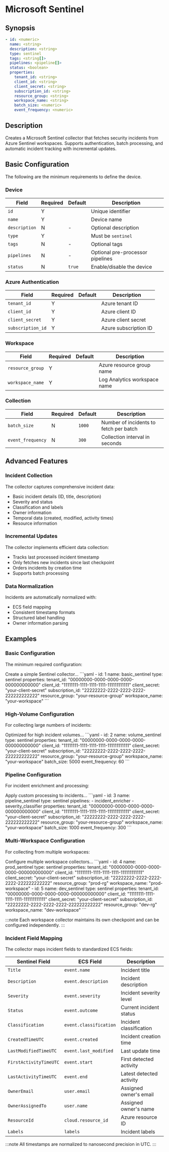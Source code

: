 # Microsoft Sentinel

## Synopsis

```yaml
- id: <numeric>
  name: <string>
  description: <string>
  type: sentinel
  tags: <string[]>
  pipelines: <pipeline[]>
  status: <boolean>
  properties:
    tenant_id: <string>
    client_id: <string>
    client_secret: <string>
    subscription_id: <string>
    resource_group: <string>
    workspace_name: <string>
    batch_size: <numeric>
    event_frequency: <numeric>
```

## Description

Creates a Microsoft Sentinel collector that fetches security incidents from Azure Sentinel workspaces. Supports authentication, batch processing, and automatic incident tracking with incremental updates.

## Basic Configuration

The following are the minimum requirements to define the device.

### Device

|Field|Required|Default|Description|
|---|---|---|---|
|`id`|Y||Unique identifier|
|`name`|Y||Device name|
|`description`|N|-|Optional description|
|`type`|Y||Must be `sentinel`|
|`tags`|N|-|Optional tags|
|`pipelines`|N|-|Optional pre-processor pipelines|
|`status`|N|`true`|Enable/disable the device|

### Azure Authentication

|Field|Required|Default|Description|
|---|---|---|---|
|`tenant_id`|Y||Azure tenant ID|
|`client_id`|Y||Azure client ID|
|`client_secret`|Y||Azure client secret|
|`subscription_id`|Y||Azure subscription ID|

### Workspace

|Field|Required|Default|Description|
|---|---|---|---|
|`resource_group`|Y||Azure resource group name|
|`workspace_name`|Y||Log Analytics workspace name|

### Collection

|Field|Required|Default|Description|
|---|---|---|---|
|`batch_size`|N|`1000`|Number of incidents to fetch per batch|
|`event_frequency`|N|`300`|Collection interval in seconds|

## Advanced Features

### Incident Collection

The collector captures comprehensive incident data:

- Basic incident details (ID, title, description)
- Severity and status
- Classification and labels
- Owner information
- Temporal data (created, modified, activity times)
- Resource information

### Incremental Updates

The collector implements efficient data collection:

- Tracks last processed incident timestamp
- Only fetches new incidents since last checkpoint
- Orders incidents by creation time
- Supports batch processing

### Data Normalization

Incidents are automatically normalized with:

- ECS field mapping
- Consistent timestamp formats
- Structured label handling
- Owner information parsing

## Examples

### Basic Configuration

The minimum required configuration:

<ExampleGrid>
  <CommentCol>
    Create a simple Sentinel collector...
  </CommentCol>
  <CodeCol>
    ```yaml
    - id: 1
      name: basic_sentinel
      type: sentinel
      properties:
        tenant_id: "00000000-0000-0000-0000-000000000000"
        client_id: "11111111-1111-1111-1111-111111111111"
        client_secret: "your-client-secret"
        subscription_id: "22222222-2222-2222-2222-222222222222"
        resource_group: "your-resource-group"
        workspace_name: "your-workspace"
    ```
  </CodeCol>
</ExampleGrid>

### High-Volume Configuration

For collecting large numbers of incidents:

<ExampleGrid>
  <CommentCol>
    Optimized for high incident volumes...
  </CommentCol>
  <CodeCol>
    ```yaml
    - id: 2
      name: volume_sentinel
      type: sentinel
      properties:
        tenant_id: "00000000-0000-0000-0000-000000000000"
        client_id: "11111111-1111-1111-1111-111111111111"
        client_secret: "your-client-secret"
        subscription_id: "22222222-2222-2222-2222-222222222222"
        resource_group: "your-resource-group"
        workspace_name: "your-workspace"
        batch_size: 5000
        event_frequency: 60
    ```
  </CodeCol>
</ExampleGrid>

### Pipeline Configuration

For incident enrichment and processing:

<ExampleGrid>
  <CommentCol>
    Apply custom processing to incidents...
  </CommentCol>
  <CodeCol>
    ```yaml
    - id: 3
      name: pipeline_sentinel
      type: sentinel
      pipelines:
        - incident_enricher
        - severity_classifier
      properties:
        tenant_id: "00000000-0000-0000-0000-000000000000"
        client_id: "11111111-1111-1111-1111-111111111111"
        client_secret: "your-client-secret"
        subscription_id: "22222222-2222-2222-2222-222222222222"
        resource_group: "your-resource-group"
        workspace_name: "your-workspace"
        batch_size: 1000
        event_frequency: 300
    ```
  </CodeCol>
</ExampleGrid>

### Multi-Workspace Configuration

For collecting from multiple workspaces:

<ExampleGrid>
  <CommentCol>
    Configure multiple workspace collectors...
  </CommentCol>
  <CodeCol>
    ```yaml
    - id: 4
      name: prod_sentinel
      type: sentinel
      properties:
        tenant_id: "00000000-0000-0000-0000-000000000000"
        client_id: "11111111-1111-1111-1111-111111111111"
        client_secret: "your-client-secret"
        subscription_id: "22222222-2222-2222-2222-222222222222"
        resource_group: "prod-rg"
        workspace_name: "prod-workspace"
    - id: 5
      name: dev_sentinel
      type: sentinel
      properties:
        tenant_id: "00000000-0000-0000-0000-000000000000"
        client_id: "11111111-1111-1111-1111-111111111111"
        client_secret: "your-client-secret"
        subscription_id: "22222222-2222-2222-2222-222222222222"
        resource_group: "dev-rg"
        workspace_name: "dev-workspace"
    ```
  </CodeCol>
</ExampleGrid>

:::note
Each workspace collector maintains its own checkpoint and can be configured independently.
:::

### Incident Field Mapping

The collector maps incident fields to standardized ECS fields:

|Sentinel Field|ECS Field|Description|
|---|---|---|
|`Title`|`event.name`|Incident title|
|`Description`|`event.description`|Incident description|
|`Severity`|`event.severity`|Incident severity level|
|`Status`|`event.outcome`|Current incident status|
|`Classification`|`event.classification`|Incident classification|
|`CreatedTimeUTC`|`event.created`|Incident creation time|
|`LastModifiedTimeUTC`|`event.last_modified`|Last update time|
|`FirstActivityTimeUTC`|`event.start`|First detected activity|
|`LastActivityTimeUTC`|`event.end`|Latest detected activity|
|`OwnerEmail`|`user.email`|Assigned owner's email|
|`OwnerAssignedTo`|`user.name`|Assigned owner's name|
|`ResourceId`|`cloud.resource_id`|Azure resource ID|
|`Labels`|`labels`|Incident labels|

:::note
All timestamps are normalized to nanosecond precision in UTC.
:::
